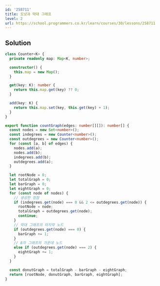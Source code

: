 ```yaml
---
id: '258711'
title: 도넛과 막대 그래프
level: 2
url: https://school.programmers.co.kr/learn/courses/30/lessons/258711
---
```


## Solution

```typescript filename="solution.ts" copy
class Counter<K> {
  private readonly map: Map<K, number>;

  constructor() {
    this.map = new Map();
  }

  get(key: K): number {
    return this.map.get(key) ?? 0;
  }

  add(key: K) {
    return this.map.set(key, this.get(key) + 1);
  }
}

export function countGraph(edges: number[][]): number[] {
  const nodes = new Set<number>();
  const indegrees = new Counter<number>();
  const outdegrees = new Counter<number>();
  for (const [a, b] of edges) {
    nodes.add(a);
    nodes.add(b);
    indegrees.add(b);
    outdegrees.add(a);
  }

  let rootNode = 0;
  let totalGraph = 0;
  let barGraph = 0;
  let eightGraph = 0;
  for (const node of nodes) {
    // 생성한 정점
    if (indegrees.get(node) === 0 && 2 <= outdegrees.get(node)) {
      rootNode = node;
      totalGraph = outdegrees.get(node);
      continue;
    }
    // 막대 그래프의 마지막 노드
    if (outdegrees.get(node) === 0) {
      barGraph += 1;
    }
    // 8자 그래프의 가운데 노드
    else if (outdegrees.get(node) === 2) {
      eightGraph += 1;
    }
  }

  const donutGraph = totalGraph - barGraph - eightGraph;
  return [rootNode, donutGraph, barGraph, eightGraph];
}
```
